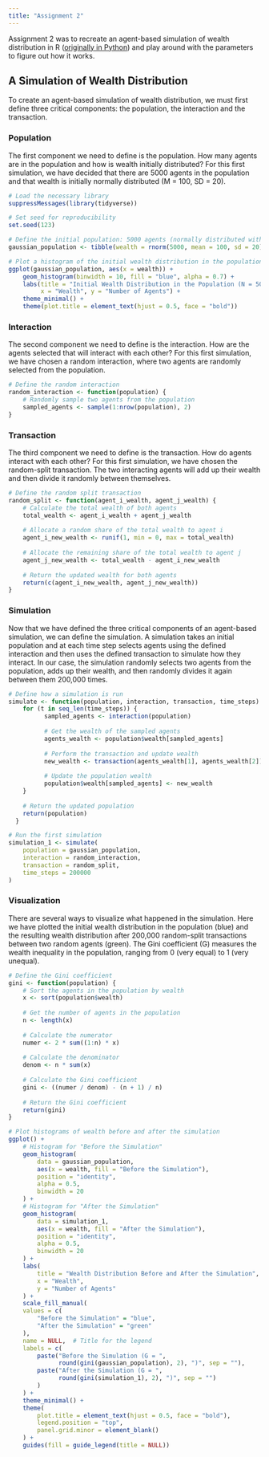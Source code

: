 ```yaml
---
title: "Assignment 2"
---
```


Assignment 2 was to recreate an agent-based simulation of wealth distribution in R ([originally in Python](https://github.com/norvig/pytudes/blob/main/ipynb/Economics.ipynb#js-repo-pjax-container)) and play around with the parameters to figure out how it works.

## A Simulation of Wealth Distribution

To create an agent-based simulation of wealth distribution, we must first define three critical components: the population, the interaction and the transaction.

### Population

The first component we need to define is the population. How many agents are in the population and how is wealth initially distributed? For this first simulation, we have decided that there are 5000 agents in the population and that wealth is initially normally distributed (M = 100, SD = 20).

```r
# Load the necessary library
suppressMessages(library(tidyverse))

# Set seed for reproducibility
set.seed(123)

# Define the initial population: 5000 agents (normally distributed with M = 100, sd = 20)
gaussian_population <- tibble(wealth = rnorm(5000, mean = 100, sd = 20))

# Plot a histogram of the initial wealth distribution in the population
ggplot(gaussian_population, aes(x = wealth)) +
    geom_histogram(binwidth = 10, fill = "blue", alpha = 0.7) +
    labs(title = "Initial Wealth Distribution in the Population (N = 5000)",
         x = "Wealth", y = "Number of Agents") +
    theme_minimal() +
    theme(plot.title = element_text(hjust = 0.5, face = "bold"))
```

### Interaction

The second component we need to define is the interaction. How are the agents selected that will interact with each other? For this first simulation, we have chosen a random interaction, where two agents are randomly selected from the population.

```r
# Define the random interaction
random_interaction <- function(population) {
    # Randomly sample two agents from the population
    sampled_agents <- sample(1:nrow(population), 2)
}
```

### Transaction

The third component we need to define is the transaction. How do agents interact with each other? For this first simulation, we have chosen the random-split transaction. The two interacting agents will add up their wealth and then divide it randomly between themselves.

```r
# Define the random split transaction
random_split <- function(agent_i_wealth, agent_j_wealth) {
    # Calculate the total wealth of both agents
    total_wealth <- agent_i_wealth + agent_j_wealth
    
    # Allocate a random share of the total wealth to agent i
    agent_i_new_wealth <- runif(1, min = 0, max = total_wealth)
    
    # Allocate the remaining share of the total wealth to agent j
    agent_j_new_wealth <- total_wealth - agent_i_new_wealth
    
    # Return the updated wealth for both agents
    return(c(agent_i_new_wealth, agent_j_new_wealth))
}
```

### Simulation

Now that we have defined the three critical components of an agent-based simulation, we can define the simulation. A simulation takes an initial population and at each time step selects agents using the defined interaction and then uses the defined transaction to simulate how they interact. In our case, the simulation randomly selects two agents from the population, adds up their wealth, and then randomly divides it again between them 200,000 times.

```r
# Define how a simulation is run
simulate <- function(population, interaction, transaction, time_steps) {
    for (t in seq_len(time_steps)) {
          sampled_agents <- interaction(population)
          
          # Get the wealth of the sampled agents
          agents_wealth <- population$wealth[sampled_agents]
          
          # Perform the transaction and update wealth
          new_wealth <- transaction(agents_wealth[1], agents_wealth[2])
          
          # Update the population wealth
          population$wealth[sampled_agents] <- new_wealth
    }
    
    # Return the updated population
    return(population)
  }

# Run the first simulation
simulation_1 <- simulate(
    population = gaussian_population,
    interaction = random_interaction,
    transaction = random_split,
    time_steps = 200000
)
```

### Visualization

There are several ways to visualize what happened in the simulation. Here we have plotted the initial wealth distribution in the population (blue) and the resulting wealth distribution after 200,000 random-split transactions between two random agents (green). The Gini coefficient (G) measures the wealth inequality in the population, ranging from 0 (very equal) to 1 (very unequal).

```r
# Define the Gini coefficient
gini <- function(population) {
    # Sort the agents in the population by wealth
    x <- sort(population$wealth)
    
    # Get the number of agents in the population
    n <- length(x)
    
    # Calculate the numerator
    numer <- 2 * sum((1:n) * x)
    
    # Calculate the denominator
    denom <- n * sum(x)
    
    # Calculate the Gini coefficient
    gini <- ((numer / denom) - (n + 1) / n)
    
    # Return the Gini coefficient
    return(gini)
}

# Plot histograms of wealth before and after the simulation
ggplot() +
    # Histogram for "Before the Simulation"
    geom_histogram(
        data = gaussian_population,
        aes(x = wealth, fill = "Before the Simulation"),
        position = "identity",
        alpha = 0.5,
        binwidth = 20
    ) +
    # Histogram for "After the Simulation"
    geom_histogram(
        data = simulation_1,
        aes(x = wealth, fill = "After the Simulation"),
        position = "identity",
        alpha = 0.5,
        binwidth = 20
    ) +
    labs(
        title = "Wealth Distribution Before and After the Simulation",
        x = "Wealth",
        y = "Number of Agents"
    ) +
    scale_fill_manual(
    values = c(
        "Before the Simulation" = "blue",
        "After the Simulation" = "green"
    ),
    name = NULL,  # Title for the legend
    labels = c(
        paste("Before the Simulation (G = ",
              round(gini(gaussian_population), 2), ")", sep = ""),
        paste("After the Simulation (G = ",
              round(gini(simulation_1), 2), ")", sep = "")
        )
    ) +
    theme_minimal() +
    theme(
        plot.title = element_text(hjust = 0.5, face = "bold"),
        legend.position = "top",
        panel.grid.minor = element_blank()
    ) +
    guides(fill = guide_legend(title = NULL))
```
